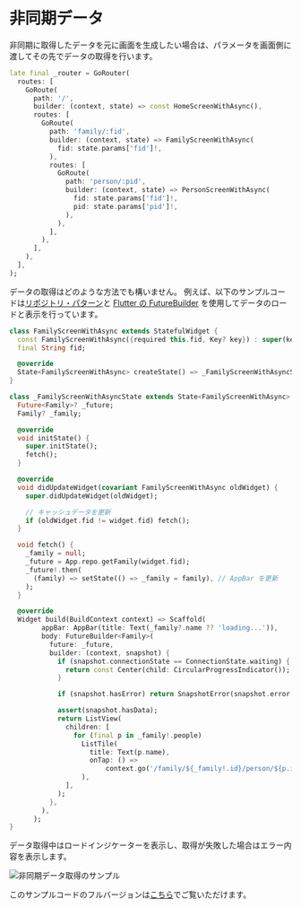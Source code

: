 # 非同期データ

非同期に取得したデータを元に画面を生成したい場合は、パラメータを画面側に渡してその先でデータの取得を行います。

```dart
late final _router = GoRouter(
  routes: [
    GoRoute(
      path: '/',
      builder: (context, state) => const HomeScreenWithAsync(),
      routes: [
        GoRoute(
          path: 'family/:fid',
          builder: (context, state) => FamilyScreenWithAsync(
            fid: state.params['fid']!,
          ),
          routes: [
            GoRoute(
              path: 'person/:pid',
              builder: (context, state) => PersonScreenWithAsync(
                fid: state.params['fid']!,
                pid: state.params['pid']!,
              ),
            ),
          ],
        ),
      ],
    ),
  ],
);
```

データの取得はどのような方法でも構いません。
例えば、以下のサンプルコードは[リポジトリ・パターン](https://martinfowler.com/eaaCatalog/repository.html)と
[Flutter の FutureBuilder](https://api.flutter.dev/flutter/widgets/FutureBuilder-class.html) を使用してデータのロードと表示を行っています。

```dart
class FamilyScreenWithAsync extends StatefulWidget {
  const FamilyScreenWithAsync({required this.fid, Key? key}) : super(key: key);
  final String fid;

  @override
  State<FamilyScreenWithAsync> createState() => _FamilyScreenWithAsyncState();
}

class _FamilyScreenWithAsyncState extends State<FamilyScreenWithAsync> {
  Future<Family>? _future;
  Family? _family;

  @override
  void initState() {
    super.initState();
    fetch();
  }

  @override
  void didUpdateWidget(covariant FamilyScreenWithAsync oldWidget) {
    super.didUpdateWidget(oldWidget);

    // キャッシュデータを更新
    if (oldWidget.fid != widget.fid) fetch();
  }

  void fetch() {
    _family = null;
    _future = App.repo.getFamily(widget.fid);
    _future!.then(
      (family) => setState(() => _family = family), // AppBar を更新
    );
  }

  @override
  Widget build(BuildContext context) => Scaffold(
        appBar: AppBar(title: Text(_family?.name ?? 'loading...')),
        body: FutureBuilder<Family>(
          future: _future,
          builder: (context, snapshot) {
            if (snapshot.connectionState == ConnectionState.waiting) {
              return const Center(child: CircularProgressIndicator());
            }

            if (snapshot.hasError) return SnapshotError(snapshot.error!);

            assert(snapshot.hasData);
            return ListView(
              children: [
                for (final p in _family!.people)
                  ListTile(
                    title: Text(p.name),
                    onTap: () =>
                        context.go('/family/${_family!.id}/person/${p.id}'),
                  ),
              ],
            );
          },
        ),
      );
}
```

データ取得中はロードインジケーターを表示し、取得が失敗した場合はエラー内容を表示します。

![非同期データ取得のサンプル](../images/async.gif)

このサンプルコードのフルバージョンは[こちら](https://github.com/csells/go_router/blob/master/example/lib/async_data.dart)でご覧いただけます。
